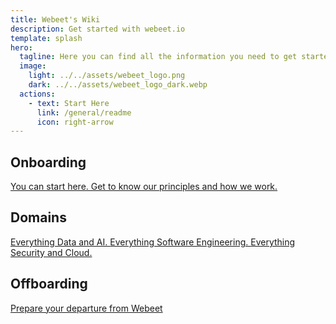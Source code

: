 ```yaml
---
title: Webeet's Wiki
description: Get started with webeet.io
template: splash
hero:
  tagline: Here you can find all the information you need to get started.
  image:
    light: ../../assets/webeet_logo.png
    dark: ../../assets/webeet_logo_dark.webp
  actions:
    - text: Start Here
      link: /general/readme
      icon: right-arrow
---
```



## Onboarding

<CardGrid class='two-by-two'>
  <a class='domain' id='our-company' href='/general/readme'>
    <Card title='Our Company' icon='rocket'>
      You can start here. Get to know our principles and how we work.
    </Card>
  </a>
</CardGrid>

## Domains

<CardGrid class='two-by-two'>
  <a
    class='domain'
    id='data'
    href='/onboarding/data/first-steps/onboarding-overview'
  >
    <Card title='Data' icon='robot'>
      Everything Data and AI.
    </Card>
  </a>
  <a
    class='domain'
    id='software-engineering'
    href='/onboarding/swe/first-steps/onboarding-overview'
  >
    <Card title='Software Engineering' icon='vim'>
      Everything Software Engineering.
    </Card>
  </a>
  <a
    class='domain'
    id='devsecops'
    href='/onboarding/security/first-steps/onboarding-overview'
  >
    <Card title='DevSecOps' icon='seti:xml'>
      Everything Security and Cloud.
    </Card>
  </a>
</CardGrid>

## Offboarding

<CardGrid stagger>
  <a class='domain' id='offboarding' href='/offboarding/readme'>
    <Card title='Offboarding' icon='cloud-download'>
      Prepare your departure from Webeet
    </Card>
  </a>
</CardGrid>
